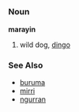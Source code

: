 =={{kld}}==
===Noun===
'''marayin'''

#wild dog, [[dingo]]
===See Also===
*[[buruma]]
*[[mirri]]
*[[ngurran]]